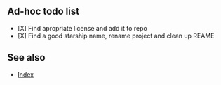 ==Ad-hoc todo list==

* [X] Find apropriate license and add it to repo
* [X] Find a good starship name, rename project and clean up REAME


==See also==
* [[Index]]
